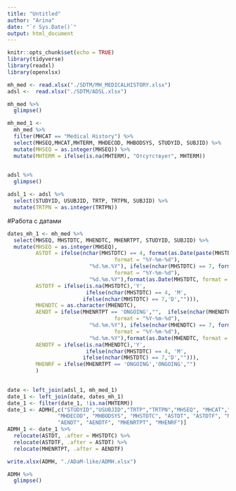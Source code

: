 ```yaml
---
title: "Untitled"
author: "Arina"
date: "`r Sys.Date()`"
output: html_document
---
```


```r
knitr::opts_chunk$set(echo = TRUE)
library(tidyverse)
library(readxl)
library(openxlsx)
```

```r
mh_med <- read.xlsx("./SDTM/MH_MEDICALHISTORY.xlsx")
adsl <-  read.xlsx("./SDTM/ADSL.xlsx")

```

```r
mh_med %>%
  glimpse()
```

```r
mh_med_1 <- 
  mh_med %>% 
  filter(MHCAT == "Medical History") %>%
  select(MHSEQ,MHCAT,MHTERM, MHDECOD, MHBODSYS, STUDYID, SUBJID) %>% 
  mutate(MHSEQ = as.integer(MHSEQ)) %>%
  mutate(MHTERM = ifelse(is.na(MHTERM), "Отсутствует", MHTERM))
  
```


```r
adsl %>%
  glimpse()
```

```r
adsl_1 <- adsl %>%
  select(STUDYID, USUBJID, TRTP, TRTPN, SUBJID) %>%
  mutate(TRTPN = as.integer(TRTPN))
```


#Работа с датами

```r
dates_mh_1 <- mh_med %>% 
  select(MHSEQ, MHSTDTC, MHENDTC, MHENRTPT, STUDYID, SUBJID) %>%
  mutate(MHSEQ = as.integer(MHSEQ),
         ASTDT = ifelse(nchar(MHSTDTC) == 4, format(as.Date(paste(MHSTDTC,"-01-01", sep=""), 
                                  format = "%Y-%m-%d"), 
                          "%d.%m.%Y"), ifelse(nchar(MHSTDTC) == 7, format(as.Date(paste(MHSTDTC,"-01", sep=""), 
                                  format = "%Y-%m-%d"), 
                          "%d.%m.%Y"),format(as.Date(MHSTDTC, format = "%Y-%m-%d"),"%d.%m.%Y"))),
         ASTDTF = ifelse(is.na(MHSTDTC),'Y',
                         ifelse(nchar(MHSTDTC) == 4, 'M', 
                        ifelse(nchar(MHSTDTC) == 7,'D',""))),
         MHENDTC = as.character(MHENDTC),
         AENDT = ifelse(MHENRTPT == 'ONGOING',"",  ifelse(nchar(MHENDTC) == 4, format(as.Date(paste(MHENDTC,"-01-01", sep=""), 
                                  format = "%Y-%m-%d"), 
                          "%d.%m.%Y"), ifelse(nchar(MHENDTC) == 7, format(as.Date(paste(MHENDTC,"-01", sep=""), 
                                  format = "%Y-%m-%d"), 
                          "%d.%m.%Y"),format(as.Date(MHENDTC, format = "%Y-%m-%d"),"%d.%m.%Y")))),
         AENDTF = ifelse(is.na(MHENDTC),'Y',
                         ifelse(nchar(MHSTDTC) == 4, 'M', 
                        ifelse(nchar(MHSTDTC) == 7,'D',""))),
         MHENRF = ifelse(MHENRTPT == 'ONGOING','ONGOING',"")
         ) 
  
```


```r
date <- left_join(adsl_1, mh_med_1) 
date_1 <- left_join(date, dates_mh_1)
date_1 <- filter(date_1, !is.na(MHTERM))
date_1 <- ADMH[,c("STUDYID","USUBJID","TRTP","TRTPN","MHSEQ", "MHCAT","MHTERM",
                "MHDECOD", "MHBODSYS", "MHSTDTC", "ASTDT", "ASTDTF", "MHENDTC",
                "AENDT", "AENDTF", "MHENRTPT", "MHENRF")]
ADMH_1 <- date_1 %>%
  relocate(ASTDT, .after = MHSTDTC) %>%
  relocate(ASTDTF, .after = ASTDT) %>%
  relocate(MHENRTPT, .after = AENDTF) 

```

```r
write.xlsx(ADMH, "./ADaM-like/ADMH.xlsx")
```

```r
ADMH %>%
  glimpse()
```

